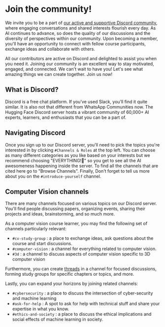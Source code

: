 # Join the community!

We invite you to be a part of [our active and supportive Discord community](http://hf.co/join/discord), where engaging conversations and shared interests flourish every day. As AI continues to advance, so does the quality of our discussions and the diversity of perspectives within our community. Upon becoming a member, you'll have an opportunity to connect with fellow course participants, exchange ideas and collaborate with others.

All our contributors are active on Discord and delighted to assist you when you need it. Joining our community is an excellent way to stay motivated, engaged, and connected. We can't wait to have you! Let's see what amazing things we can create together. Join us now!

## What is Discord?

Discord is a free chat platform. If you’ve used Slack, you’ll find it quite similar. It is also not that different from WhatsApp Communities now. The Hugging Face Discord server hosts a vibrant community of 60,000+ AI experts, learners, and enthusiasts that you can be a part of.

## Navigating Discord

Once you sign up to our Discord server, you'll need to pick the topics you're interested in by clicking `#Channels & Roles` at the top left. You can choose as many different categories as you like based on your interests but we recommend choosing "EVERYTHING!🚀" so you get to see all the AI awesomeness happening inside the server. To find all the channels that are cited here go to "Browse Channels". Finally, Don't forget to tell us more about you on the `#introduce-yourself` channel.

## Computer Vision channels

There are many channels focused on various topics on our Discord server. You'll find people discussing papers, organizing events, sharing their projects and ideas, brainstorming, and so much more.

As a computer vision course learner, you may find the following set of channels particularly relevant:

* `#cv-study-group` : a place to exchange ideas, ask questions about the course and start discussions.
* `#computer-vision` : a channel for everything related to computer vision.
* `#3d` : a channel to discuss aspects of computer vision specific to 3D computer vision

Furthermore, you can create [threads](https://support.discord.com/hc/en-us/articles/4403205878423-Threads-FAQ#h_01FDGC4JW2D665Y230KPKWQZPN) in a channel for focused discussions, forming study groups for specific chapters or topics, and more.

Lastly, you can expand your horizons by joining related channels:

* `#cybersecurity` : a place to discuss the intersection of cyber-security and machine learning
* `#ask-for-help` : A spot to ask for help with technical stuff and share your expertise in what you know.
* `#ethics-and-society` : a place to discuss the ethical implications and social effects of machine learning in society.